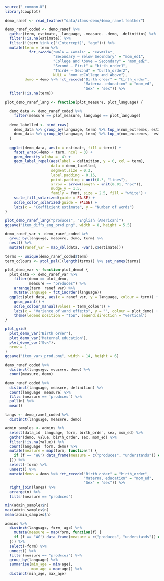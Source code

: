 ```r
source("_common.R")
library(cowplot)

demo_ranef <- read_feather("data/items-demo/demo_ranef.feather")

demo_ranef_coded <- demo_ranef %>%
  gather(term, estimate, -language, -measure, -demo, -definition) %>%
  filter(!is.na(estimate)) %>%
  filter(!(term %in% c("(Intercept)", "age"))) %>%
  mutate(term = term %>%
           fct_recode("Male – Female" = "sexMale",
                      "Secondary – Below Secondary" = "mom_ed1",
                      "College and Above – Secondary" = "mom_ed2",
                      "Second – First" = "birth_order1",
                      "Third+ – Second" = "birth_order2",
                      NULL = "mom_edCollege and Above"),
         demo = demo %>% fct_recode("Birth order" = "birth_order",
                                    "Maternal education" = "mom_ed",
                                    "Sex" = "sex")) %>%
  filter(!is.na(term))
```

```r
plot_demo_ranef_lang <- function(plot_measure, plot_language) {
  
  demo_data <- demo_ranef_coded %>%
    filter(measure == plot_measure, language == plot_language)
  
  demo_labelled <- bind_rows(
    demo_data %>% group_by(language, term) %>% top_n(num_extremes, estimate),
    demo_data %>% group_by(language, term) %>% top_n(num_extremes, -estimate)
  )
  
  ggplot(demo_data, aes(x = estimate, fill = term)) +
    facet_wrap(~demo + term, ncol = 3) +
    geom_density(alpha = .4) +
    geom_label_repel(aes(label = definition, y = 0, col = term),
                     data = demo_labelled,
                     segment.size = 0.3,
                     label.padding = 0.15,
                     point.padding = unit(0.2, "lines"),
                     arrow = arrow(length = unit(0.01, "npc")),
                     nudge_y = 1.5,
                     family = font, size = 2.5, fill = "white") +
    scale_fill_solarized(guide = FALSE) +
    scale_color_solarized(guide = FALSE) +
    labs(x = "Coefficient estimate", y = "Number of words") 
}

plot_demo_ranef_lang("produces", "English (American)")
ggsave("item_diffs_eng_prod.png", width = 8, height = 5.5)
```

```r
demo_ranef_var <- demo_ranef_coded %>%
  group_by(language, measure, demo, term) %>%
  nest() %>%
  mutate(ranef_var = map_dbl(data, ~var(.x$estimate)))

terms <- unique(demo_ranef_coded$term)
term_colours <- ptol_pal()(length(terms)) %>% set_names(terms)

plot_demo_var <- function(plot_demo) {
  plot_data <- demo_ranef_var %>%
    filter(demo == plot_demo,
           measure == "produces") %>%
    arrange(term, ranef_var) %>%
    mutate(language = fct_inorder(language))
  ggplot(plot_data, aes(x = ranef_var, y = language, colour = term)) +
    geom_point() +
    scale_colour_manual(values = term_colours) +
    labs(x = "Variance of word effects", y = "", colour = plot_demo) +
    theme(legend.position = "top", legend.direction = "vertical")
}

plot_grid(
  plot_demo_var("Birth order"),
  plot_demo_var("Maternal education"),
  plot_demo_var("Sex"),
  nrow = 1
)
ggsave("item_vars_prod.png", width = 14, height = 6)
```

```r
demo_ranef_coded %>%
  distinct(language, measure, demo) %>%
  count(measure, demo)

demo_ranef_coded %>%
  distinct(language, measure, definition) %>%
  count(language, measure) %>%
  filter(measure == "produces") %>%
  pull(n) %>%
  mean()

langs <- demo_ranef_coded %>%
  distinct(language, measure, demo)

admin_samples <- admins %>%
  select(data_id, language, form, birth_order, sex, mom_ed) %>%
  gather(demo, value, birth_order, sex, mom_ed) %>%
  filter(!is.na(value)) %>%
  count(language, form, demo) %>%
  mutate(measure = map(form, function(f) {
    if (f == "WG") data_frame(measure = c("produces", "understands")) else if (f %in% c("WS", "TEDS Twos")) data_frame(measure = "produces") else data_frame()
  })) %>%
  select(-form) %>%
  unnest() %>%
  mutate(demo = demo %>% fct_recode("Birth order" = "birth_order",
                                    "Maternal education" = "mom_ed",
                                    "Sex" = "sex")) %>%
  right_join(langs) %>%
  arrange(n) %>%
  filter(measure == "produces")

min(admin_samples$n)
max(admin_samples$n)
mean(admin_samples$n)

admins %>%
  distinct(language, form, age) %>%
    mutate(measure = map(form, function(f) {
    if (f == "WG") data_frame(measure = c("produces", "understands")) else if (f %in% c("WS", "TEDS Twos")) data_frame(measure = "produces") else data_frame()
  })) %>%
  select(-form) %>%
  unnest() %>%
  filter(measure == "produces") %>%
  group_by(language) %>%
  summarise(min_age = min(age),
            max_age = max(age)) %>%
  distinct(min_age, max_age)
```
